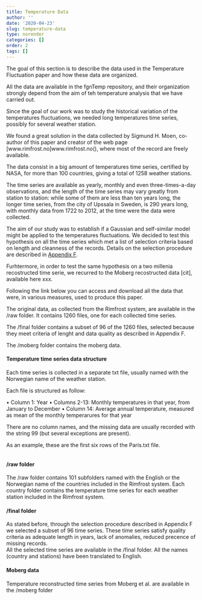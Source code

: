 ```yaml
---
title: Temperature Data
author: ''
date: '2020-04-23'
slug: temperature-data
type: norender
categories: []
order: 2
tags: []
---
```


The goal of this section is to describe the data used in the Temperature Fluctuation paper and how these data are organized. 

All the data are available in the fgnTemp repository, and their organization strongly depend from the aim of teh temperature analysis that we have carried out.

Since the goal of our work was to study the historical variation of the temperatures fluctuations, we needed long temperatures time series, possibly for several weather station. 

We found a great solution in the data collected by Sigmund H. Moen, co-author of this paper and creator of the web page [www.rimfrost.no]www.rimfrost.no(), where most of the record are freely available. 

The data consist in a big amount of temperatures time series, certified by NASA, for more than 100 countries, giving a total of 1258 weather stations. 

The time series are available as yearly, monthly and even three-times-a-day observations, and the length of the time series may vary greatly from station to station: while some of them are less than ten years long, the longer time series, from the city of Upssala in Sweden, is 290 years long, with monthly data from 1722 to 2012, at the time were the data were collected.

The aim of our study was to establish if a Gaussian and self-similar model might be applied to the temperatures fluctuations. We decided to test this hypothesis on all the time series which met a list of selection criteria based on length and cleanness of the records. Details on the selection procedure are described in [Appendix F](/temperature/appendix-f). 

Furhtermore, in order to test the same hypothesis on a two millenia recostructed time serie, we recurred to the Moberg recostructed data [cit], available here xxx.

Following the link below you can access and download all the data that were, in various measures, used to produce this paper. 

The original data, as collected from the Rimfrost system, are available in the /raw folder. It contains 1260 files, one for each collected time series.

The /final folder contains a subset of 96 of the 1260 files, selected because they meet criteria of lenght and data quality as described in Appendix F. 

The /moberg folder contains the moberg data.


#### Temperature time series data structure

Each time series is collected in a separate txt file, usually named with the Norwegian name of the weather station.

Each file is structured as follow:

• Column 1: Year
• Columns 2-13: Monthly temperatures in that year, from January to December
• Column 14: Average annual temperature, measured as mean of the monthly temperarures for that year

There are no column names, and the missing data are usually recorded with the string 99 (but several exceptions are present).

As an example, these are the first six rows of the Paris.txt file.



<embed src="/img/temperature/Paris_head.png" width="70%" />


#### /raw folder

The /raw folder contains 101 subfolders named with the English or the Norwegian name of the countries included in the Rimfrost system.
Each country folder contains the temperature time series for each weather station included in the Rimfrost system.


#### /final folder

As stated before, through the selection procedure described in Appendix F we selected a subset of 96 time series. These time series satisfy quality criteria as adequate length in years, lack of anomalies, reduced precence of missing records.    
All the selected time series are available in the /final folder. All the names (country and stations) have been translated to English.


#### Moberg data

Temperature reconstructed time series from Moberg et al. are available in the /moberg folder 
